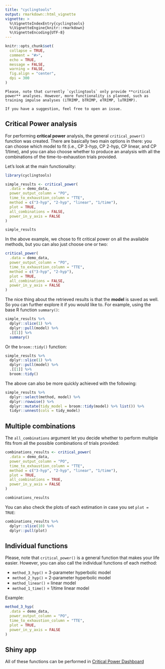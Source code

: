 ```yaml
---
title: "cyclingtools"
output: rmarkdown::html_vignette
vignette: >
  %\VignetteIndexEntry{cyclingtools}
  %\VignetteEngine{knitr::rmarkdown}
  %\VignetteEncoding{UTF-8}
---
```


```r
knitr::opts_chunk$set(
  collapse = TRUE,
  comment = "#>",
  echo = TRUE,
  message = FALSE,
  warning = FALSE,
  fig.align = "center",
  dpi = 300
)
```

```block
Please, note that currently `cyclingtools` only provide **critical power** analyses. However, more functionality is planned, such as training impulse analyses (iTRIMP, bTRIMP, eTRIMP, luTRIMP).

If you have a suggestion, feel free to open an issue.
```

## Critical Power analysis

For performing **critical power** analysis, the general `critical_power()` function was created. There are basically two main options in there: you can choose which model to fit (i.e., CP 3-hyp, CP 2-hyp, CP linear, and CP 1/time), and you can also choose whether to produce an analysis with all the combinations of the time-to-exhaustion trials provided.

Let's look at the main functionality:

```r
library(cyclingtools)

simple_results <- critical_power(
  .data = demo_data, 
  power_output_column = "PO", 
  time_to_exhaustion_column = "TTE", 
  method = c("3-hyp", "2-hyp", "linear", "1/time"), 
  plot = TRUE, 
  all_combinations = FALSE,
  power_in_y_axis = FALSE
)

simple_results
```

In the above example, we chose to fit critical power on all the available methods, but you can also just choose one or two:

```r
critical_power(
  .data = demo_data, 
  power_output_column = "PO", 
  time_to_exhaustion_column = "TTE", 
  method = c("3-hyp", "2-hyp"), 
  plot = TRUE, 
  all_combinations = FALSE,
  power_in_y_axis = FALSE
)
```

The nice thing about the retrieved results is that the **model** is saved as well. So you can further explore it if you would like to. For example, using the base R function `summary()`:

```r
simple_results %>% 
  dplyr::slice(1) %>% 
  dplyr::pull(model) %>% 
  .[[1]] %>% 
  summary()
```

Or the `broom::tidy()` function:

```r
simple_results %>% 
  dplyr::slice(1) %>% 
  dplyr::pull(model) %>% 
  .[[1]] %>% 
  broom::tidy()
```

The above can also be more quickly achieved with the following:

```r
simple_results %>% 
  dplyr::select(method, model) %>% 
  dplyr::rowwise() %>% 
  dplyr::mutate(tidy_model = broom::tidy(model) %>% list()) %>% 
  tidyr::unnest(cols = tidy_model)
```

## Multiple combinations

The `all_combinations` argument let you decide whether to perform multiple fits from all the possible combinations of trials provided:

```r
combinations_results <- critical_power(
  .data = demo_data, 
  power_output_column = "PO", 
  time_to_exhaustion_column = "TTE", 
  method = c("3-hyp", "2-hyp", "linear", "1/time"), 
  plot = TRUE, 
  all_combinations = TRUE,
  power_in_y_axis = FALSE
)

combinations_results
```

You can also check the plots of each estimation in case you set `plot = TRUE`:

```r
combinations_results %>% 
  dplyr::slice(10) %>% 
  dplyr::pull(plot)
```

## Individual functions

Please, note that `critical_power()` is a general function that makes your life easier. However, you can also call the individual functions of each method:

* `method_3_hyp()` = 3-parameter hyperbolic model
* `method_2_hyp()` = 2-parameter hyperbolic model
* `method_linear()` = linear model
* `method_1_time()` = 1/time linear model

Example:

```r
method_3_hyp(
  .data = demo_data, 
  power_output_column = "PO", 
  time_to_exhaustion_column = "TTE", 
  plot = TRUE,
  power_in_y_axis = FALSE
)
```

## Shiny app

All of these functions can be performed in [Critical Power Dashboard](https://www.shiny.fmattioni.me/CPapp/)
